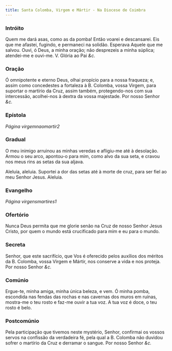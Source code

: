 ```yaml
---
title: Santa Colomba, Virgem e Mártir - Na Diocese de Coimbra
---
```


### Intróito

Quem me dará asas, como as da pomba! Então voarei e descansarei. Eis que
me afastei, fugindo, e permaneci na solidão. Esperava Aquele que me
salvou. Ouvi, ó Deus, a minha oração; não desprezeis a minha súplica;
atendei-me e ouvi-me. <em></em> V. Glória ao Pai <em>&c.</em>

### Oração

Ó omnipotente e eterno Deus, olhai propício para a nossa fraqueza; e,
assim como concedestes a fortaleza à B. Colomba, vossa Virgem, para
suportar o martírio da Cruz, assim também, protegendo-nos com sua
intercessão, acolhei-nos à dextra da vossa majestade. Por nosso Senhor <em>&c.</em>

### Epístola 

_Página virgemnaomartir2_

### Gradual

O meu inimigo arruinou as minhas veredas e afligiu-me até à desolação.
Armou o seu arco, apontou-o para mim, como alvo da sua seta, e cravou nos
meus rins as setas da sua aljava.

Aleluia, aleluia. Suportei a dor das setas até à morte de cruz, para ser
fiel ao meu Senhor Jesus. Aleluia.

### Evangelho 

_Página virgensmartires1_

### Ofertório

Nunca Deus permita que me glorie senão na Cruz de nosso Senhor Jesus
Cristo, por quem o mundo está crucificado para mim e eu para o mundo.

### Secreta

Senhor, que este sacrifício, que Vos é oferecido pelos auxílios dos
méritos da B. Colomba, vossa Virgem e Mártir, nos conserve a vida e nos
proteja. Por nosso Senhor <em>&c.</em>

### Comúnio

Ergue-te, minha amiga, minha única beleza, e vem. Ó minha pomba, escondida
nas fendas das rochas e nas cavernas dos muros em ruínas, mostra-me o teu
rosto e faz-me ouvir a tua voz. A tua voz é doce, o teu rosto é belo.

### Postcomúnio

Pela participação que tivemos neste mystério, Senhor, confirmai os vossos
servos na confissão da verdadeira fé, pela qual a B. Colomba não duvidou
sofrer o martírio da Cruz e derramar o sangue. Por nosso Senhor <em>&c.</em>

